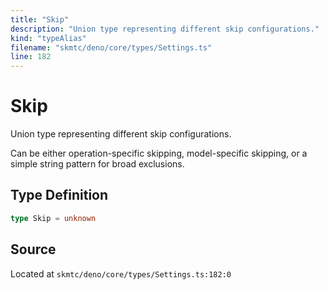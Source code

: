 ```yaml
---
title: "Skip"
description: "Union type representing different skip configurations."
kind: "typeAlias"
filename: "skmtc/deno/core/types/Settings.ts"
line: 182
---
```


# Skip

Union type representing different skip configurations.

Can be either operation-specific skipping, model-specific skipping,
or a simple string pattern for broad exclusions.

## Type Definition

```typescript
type Skip = unknown
```

## Source

Located at `skmtc/deno/core/types/Settings.ts:182:0`
